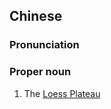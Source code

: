 {{also|黄土高原}}
==Chinese==
{{zh-forms|s=黄土高原|type=22|[[loess]]|[[plateau]]}}
{{wikipedia|Loess Plateau}}
===Pronunciation===
{{zh-pron
|m=Huángtǔ Gāoyuán
|c=wong4 tou2 gou1 jyun4
|cat=propn
}}

===Proper noun===
{{zh-proper noun}}

# The [[Loess Plateau]]